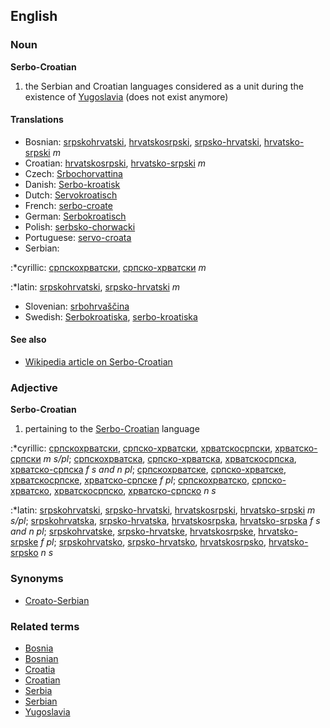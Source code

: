 ==English==
===Noun===
'''Serbo-Croatian'''

# the Serbian and Croatian languages considered as a unit during the existence of [[Yugoslavia]] (does not exist anymore)

====Translations====
*Bosnian: [[srpskohrvatski]], [[hrvatskosrpski]], [[srpsko-hrvatski]], [[hrvatsko-srpski]] ''m''
*Croatian: [[hrvatskosrpski]], [[hrvatsko-srpski]] ''m''
*Czech: [[Srbochorvattina]]
*Danish: [[Serbo-kroatisk]]
*Dutch: [[Servokroatisch]]
*French: [[serbo-croate]]
*German: [[Serbokroatisch]]
*Polish: [[serbsko-chorwacki]]
*Portuguese: [[servo-croata]]
*Serbian:
:*cyrillic: [[српскохрватски]], [[српско-хрватски]] ''m''
:*latin: [[srpskohrvatski]], [[srpsko-hrvatski]] ''m''
*Slovenian: [[srbohrvaščina]]
*Swedish: [[Serbokroatiska]], [[serbo-kroatiska]]

====See also====
*[[w:Serbo-Croatian language|Wikipedia article on Serbo-Croatian]]

===Adjective===
'''Serbo-Croatian'''
#pertaining to the [[Serbo-Croatian]] language
:*cyrillic: [[српскохрватски]], [[српско-хрватски]], [[хрватскосрпски]], [[хрватско-српски]] ''m s/pl''; [[српскохрватска]], [[српско-хрватска]], [[хрватскосрпска]], [[хрватско-српска]] ''f s and n pl''; [[српскохрватске]], [[српско-хрватске]], [[хрватскосрпске]], [[хрватско-српске]] ''f pl''; [[српскохрватско]], [[српско-хрватско]], [[хрватскосрпско]], [[хрватско-српско]] ''n s''
:*latin: [[srpskohrvatski]], [[srpsko-hrvatski]], [[hrvatskosrpski]], [[hrvatsko-srpski]] ''m s/pl''; [[srpskohrvatska]], [[srpsko-hrvatska]], [[hrvatskosrpska]], [[hrvatsko-srpska]] ''f s and n pl''; [[srpskohrvatske]], [[srpsko-hrvatske]], [[hrvatskosrpske]], [[hrvatsko-srpske]] ''f pl''; [[srpskohrvatsko]], [[srpsko-hrvatsko]], [[hrvatskosrpsko]], [[hrvatsko-srpsko]] ''n s''

===Synonyms===
*[[Croato-Serbian]]

===Related terms===
*[[Bosnia]]
*[[Bosnian]]
*[[Croatia]]
*[[Croatian]]
*[[Serbia]]
*[[Serbian]]
*[[Yugoslavia]]